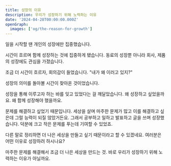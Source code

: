 ```yaml
---
title: 성장의 이유
description: 우리가 성장하기 위해 노력하는 이유
date: '2024-04-28T00:00:00.000Z'
openGraph:
  images: ['og/the-reason-for-growth']
---
```


일을 시작할 땐 개인의 성장에만 집중했습니다.

시간이 흐르며 함께 성장하는 것에 집중하게 됐습니다. 동료의 성장뿐 아니라 회사, 제품의 성장에도 관심을 가졌습니다.

조금 더 시간이 흐르자, 회의감이 들었습니다. "내가 왜 이러고 있지?"

성장의 의미를 돌아볼 시간이 찾아온 것이었습니다.

성장을 통해 이루고자 하는 바를 잊고 있었다는 걸 깨달았습니다. 왜 성장하고 싶었을까요. 왜 함께 성장해야 했을까요.

문제를 해결하고 싶었기 때문입니다. 세상을 살며 마주한 문제가 많고 이를 해결하고 싶은데 그럴 능력이 되질 않았거든요. 그래서 공부하고 일하고 발표하고 글을 쓰며 성장했습니다. 덕분에 크고 작은 문제를 푸는데 기여할 수 있었죠.

다른 말로 정리하면 더 나은 세상을 만들고 싶기 때문이라고 할 수 있겠네요. 여러분은 어떤 이유로 성장하려 하시나요?

마주한 문제를 해결해서 조금 더 나은 세상을 만드는 것. 바로 우리가 성장하기 위해 노력하는 이유가 아닐까요.
